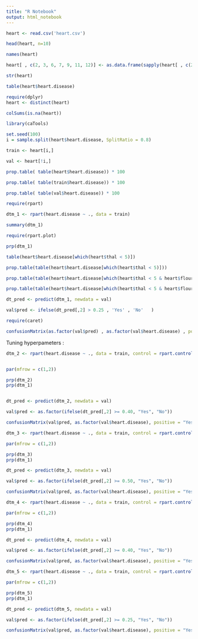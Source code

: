 ---
title: "R Notebook"
output: html_notebook
---


```{r}
heart <- read.csv('heart.csv')

head(heart, n=10)

```


```{r}
names(heart)
```


```{r}
heart[ , c(2, 3, 6, 7, 9, 11, 12)] <- as.data.frame(sapply(heart[ , c(2, 3, 6, 7, 9, 11, 12)], as.character))

str(heart)
```


```{r}
table(heart$heart.disease)

require(dplyr)
heart <- distinct(heart)
```

```{r}
colSums(is.na(heart))
```



```{r}

library(caTools)

set.seed(100)
i = sample.split(heart$heart.disease, SplitRatio = 0.8)

train <- heart[i,]

val <- heart[!i,]

prop.table( table(heart$heart.disease)) * 100

prop.table( table(train$heart.disease)) * 100

prop.table( table(val$heart.disease)) * 100
```




```{r}
require(rpart)

dtm_1 <- rpart(heart.disease ~ ., data = train)

summary(dtm_1)  
```




```{r}
require(rpart.plot)

prp(dtm_1)
```




```{r}
table(heart$heart.disease[which(heart$thal < 5)])

prop.table(table(heart$heart.disease[which(heart$thal < 5)]))
```




```{r}
prop.table(table(heart$heart.disease[which(heart$thal < 5 & heart$flouroscopy.coloured == 0)]))

```


```{r}
prop.table(table(heart$heart.disease[which(heart$thal < 5 & heart$flouroscopy.coloured == 0 & heart$BP < 156)]))

```



```{r}

dt_pred <- predict(dtm_1, newdata = val)


```




```{r}
val$pred <- ifelse(dt_pred[,2] > 0.25 , 'Yes' , 'No'   )
```



```{r}
require(caret)

confusionMatrix(as.factor(val$pred) , as.factor(val$heart.disease) , positive = 'Yes')
```




Tuning hyperpameters :


```{r}
dtm_2 <- rpart(heart.disease ~ ., data = train, control = rpart.control(maxdepth = 2))


par(mfrow = c(1,2))

prp(dtm_2)
prp(dtm_1)



```


```{r}
dt_pred <- predict(dtm_2, newdata = val)

val$pred <- as.factor(ifelse(dt_pred[,2] >= 0.40, "Yes", "No"))

confusionMatrix(val$pred, as.factor(val$heart.disease), positive = "Yes")

```



```{r}

dtm_3 <- rpart(heart.disease ~ ., data = train, control = rpart.control(minsplit =25))

par(mfrow = c(1,2))

prp(dtm_3)
prp(dtm_1)


```


```{r}
dt_pred <- predict(dtm_3, newdata = val)

val$pred <- as.factor(ifelse(dt_pred[,2] >= 0.50, "Yes", "No"))

confusionMatrix(val$pred, as.factor(val$heart.disease), positive = "Yes")


```




```{r}
dtm_4 <- rpart(heart.disease ~ ., data = train, control = rpart.control(minbucket = 10))

par(mfrow = c(1,2))

prp(dtm_4)
prp(dtm_1)

```




```{r}
dt_pred <- predict(dtm_4, newdata = val)

val$pred <- as.factor(ifelse(dt_pred[,2] >= 0.40, "Yes", "No"))

confusionMatrix(val$pred, as.factor(val$heart.disease), positive = "Yes")


```


```{r}

dtm_5 <- rpart(heart.disease ~ ., data = train, control = rpart.control(cp = 0.02))

par(mfrow = c(1,2))

prp(dtm_5)
prp(dtm_1)


```


```{r}
dt_pred <- predict(dtm_5, newdata = val)

val$pred <- as.factor(ifelse(dt_pred[,2] >= 0.25, "Yes", "No"))

confusionMatrix(val$pred, as.factor(val$heart.disease), positive = "Yes")


```



